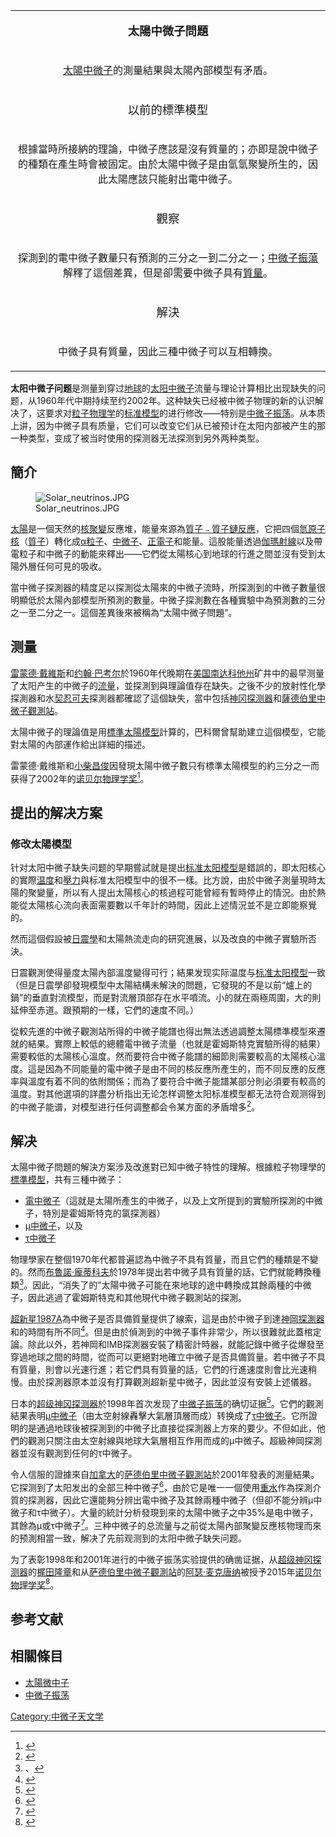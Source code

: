 {{NoteTA|G1=Physics}}
{| cellpadding=2 cellspacing=2 border=0 style="width:260px; padding: 6px; margin: 0 0 1em 1em; font-size: 90%; background-color: #efefef; border:1px solid black; float:right; clear:right;"
|- bgcolor=#ffdead
| align=center colspan=2|<span style="font-size:115%;">'''太陽中微子問題'''</span>
|- 
|[[太陽中微子|太陽中微子]]的測量結果與太陽內部模型有矛盾。
|- bgcolor=#ffdead
|align="center" colspan=2|<span style="font-size:115%;">以前的標準模型</span>
|- bgcolor=white
|根據當時所接納的理論，中微子應該是沒有質量的；亦即是說中微子的種類在產生時會被固定。由於太陽中微子是由氫氫聚變所生的，因此太陽應該只能射出電中微子。
|-  bgcolor=#ffdead
|align="center" colspan=2|<span style="font-size:115%;">觀察</span>
|- bgcolor=white
|探測到的電中微子數量只有預測的三分之一到二分之一；[[中微子振蕩|中微子振蕩]]解釋了這個差異，但是卻需要中微子具有[[質量|質量]]。
|-  bgcolor=#ffdead
|align="center" colspan=2|<span style="font-size:115%;">解決</span>
|- bgcolor=white
|中微子具有質量，因此三種中微子可以互相轉換。
|}

'''太阳中微子问题'''是测量到穿过[[地球|地球]]的[[太阳|太阳]][[中微子|中微子]]流量与理论计算相比出现缺失的问题，从1960年代中期持续至约2002年。这种缺失已经被中微子物理的新的认识解决了，这要求对[[粒子物理学|粒子物理学]]的[[标准模型|标准模型]]的进行修改——特别是[[中微子振荡|中微子振荡]]。从本质上讲，因为中微子具有质量，它们可以改变它们从已被预计在太阳内部被产生的那一种类型，变成了被当时使用的探测器无法探测到另外两种类型。

== 簡介 ==

[[File:Solar_neutrinos.JPG|thumb]]

[[太陽|太陽]]是一個天然的[[核聚變|核聚變]]反應堆，能量來源為[[質子﹣質子鏈反應|質子﹣質子鏈反應]]，它把四個[[氫|氫]][[原子核|原子核]]（[[質子|質子]]）轉化成[[α粒子|α粒子]]、[[中微子|中微子]]、[[正電子|正電子]]和能量。這股能量透過[[伽瑪射線|伽瑪射線]]以及帶電粒子和中微子的動能來釋出——它們從太陽核心到地球的行進之間並沒有受到太陽外層任何可見的吸收。

當中微子探測器的精度足以探測從太陽來的中微子流時，所探測到的中微子數量很明顯低於太陽內部模型所預測的數量。中微子探測數在各種實驗中為預測數的三分之一至二分之一。這個差異後來被稱為“太陽中微子問題”。

== 测量 ==

[[雷蒙德·戴維斯|雷蒙德·戴維斯]]和[[约翰·巴考尔|约翰·巴考尔]]於1960年代晚期在[[美国|美国]][[南达科他州|南达科他州]]矿井中的{{le|霍姆斯特克實驗|Homestake experiment}}最早测量了太阳产生的中微子的[[流量|流量]]，並探測到與理論值存在缺失。之後不少的放射性化學探測器和水[[契忍可夫輻射|契忍可夫]]探測器都確認了這個缺失，當中包括[[神冈探测器|神冈探测器]]和[[薩德伯里中微子觀測站|薩德伯里中微子觀測站]]。

太陽中微子的理論值是用[[標準太陽模型|標準太陽模型]]計算的，巴科爾曾幫助建立這個模型，它能對太陽的內部運作給出詳細的描述。

雷蒙德·戴维斯和[[小柴昌俊|小柴昌俊]]因發現太陽中微子數只有標準太陽模型的約三分之一而获得了2002年的[[诺贝尔物理学奖|诺贝尔物理学奖]]<ref>{{cite web|title=The Nobel Prize in Physics 2002|url=http://nobelprize.org/nobel_prizes/physics/laureates/2002/index.html|accessdate=2008-10-09|publisher=Nobel Foundation|archive-url=https://web.archive.org/web/20090324053221/http://nobelprize.org/nobel_prizes/physics/laureates/2002/index.html|archive-date=2009-03-24|dead-url=no}}</ref>。

== 提出的解决方案 ==

=== 修改太陽模型 ===

针对太阳中微子缺失问题的早期嘗試就是提出[[标准太阳模型|标准太阳模型]]是錯誤的，即太阳核心的實際[[温度|温度]]和[[壓力|壓力]]與标准太阳模型中的很不一樣。比方說，由於中微子測量現時太陽的聚變量，所以有人提出太陽核心的核過程可能曾經有暫時停止的情況。由於熱能從太陽核心流向表面需要數以千年計的時間，因此上述情況並不是立即能察覺的。

然而這個假設被[[日震學|日震學]]和太陽熱流走向的研究進展，以及改良的中微子實驗所否決。

日震觀測使得量度太陽內部溫度變得可行；結果发现实际温度与[[标准太阳模型|标准太阳模型]]一致（但是日震學卻發現模型中太陽結構未解決的問題，它發現的不是以前“爐上的鍋”的垂直對流模型，而是對流層頂部存在水平噴流。小的就在兩極周圍，大的則延伸至赤道。跟預期的一樣，它們的速度不同。）

從較先進的中微子觀測站所得的中微子能譜也得出無法透過調整太陽標準模型來遷就的結果。實際上較低的總體電中微子流量（也就是霍姆斯特克實驗所得的結果）需要較低的太陽核心溫度。然而要符合中微子能譜的細節則需要較高的太陽核心溫度。這是因為不同能量的電中微子是由不同的核反應所產生的，而不同反應的反應率與溫度有着不同的依附關係；而為了要符合中微子能譜某部分則必須要有較高的溫度。對其他選項的詳盡分析指出无论怎样调整太阳标准模型都无法符合观测得到的中微子能谱，对模型进行任何调整都会令某方面的矛盾增多<ref>{{Cite journal|title=The Solar Neutrino Problem|url=https://www.annualreviews.org/doi/10.1146/annurev.aa.33.090195.002331|last=Haxton|first=W. C.|date=1995-09|journal=Annual Review of Astronomy and Astrophysics|issue=1|doi=10.1146/annurev.aa.33.090195.002331|volume=33|pages=459–503|language=en|issn=0066-4146|access-date=2022-04-15|archive-date=2022-04-15|archive-url=https://web.archive.org/web/20220415065240/https://www.annualreviews.org/doi/10.1146/annurev.aa.33.090195.002331}}</ref>。

== 解决 ==
{{main|中微子振蕩}}
太陽中微子問題的解決方案涉及改進對已知中微子特性的理解。根據粒子物理學的[[標準模型|標準模型]]，共有三種中微子：
* [[電中微子|電中微子]]（這就是太陽所產生的中微子，以及上文所提到的實驗所探測的中微子，特別是霍姆斯特克的氯探測器）
* [[μ中微子|μ中微子]]，以及
* [[τ中微子|τ中微子]]

物理學家在整個1970年代都普遍認為中微子不具有質量，而且它們的種類是不變的。然而[[布魯諾·龐蒂科夫|布魯諾·龐蒂科夫]]於1978年提出若中微子具有質量的話，它們就能轉換種類<ref>、{{Cite journal|title=Neutrino astronomy and lepton charge|url=https://linkinghub.elsevier.com/retrieve/pii/0370269369905255|last=Gribov|first=V.|last2=Pontecorvo|first2=B.|date=1969-01|journal=Physics Letters B|issue=7|doi=10.1016/0370-2693(69)90525-5|volume=28|pages=493–496|language=en|bibcode=1969PhLB...28..493G|access-date=2022-04-15|archive-date=2020-04-12|archive-url=https://web.archive.org/web/20200412104508/https://linkinghub.elsevier.com/retrieve/pii/0370269369905255}}</ref>。因此，“消失了的”太陽中微子可能在來地球的途中轉換成其餘兩種的中微子，因此逃過了霍姆斯特克和其他現代中微子觀測站的探測。

[[超新星|超新星]][[SN_1987A|1987A]]為中微子是否具備質量提供了線索，這是由於中微子到達[[神岡探測器|神岡探測器]]和{{le|爾灣-密歇根-布魯克黑文探測器|Irvine–Michigan–Brookhaven (detector)|IMB探測器}}的時間有所不同<ref>{{Cite journal|title=Neutrino mass limits from SN1987A|url=https://link.aps.org/doi/10.1103/PhysRevLett.58.1906|last=Arnett|first=W. David|last2=Rosner|first2=Jonathan L.|date=1987-05-04|journal=Physical Review Letters|issue=18|doi=10.1103/PhysRevLett.58.1906|volume=58|pages=1906–1909|language=en|issn=0031-9007|bibcode=1987PhRvL..58.1906A}}</ref>。但是由於偵測到的中微子事件非常少，所以很難就此蓋棺定論。除此以外，若神岡和IMB探測器安裝了精密計時器，就能記錄中微子從爆發至穿過地球之間的時間，從而可以更絕對地確立中微子是否具備質量。若中微子不具有質量，則會以光速行進；若它們具有質量的話，它們的行進速度則會比光速稍慢。由於探測器原本並沒有打算觀測超新星中微子，因此並沒有安裝上述儀器。

日本的[[超级神冈探测器|超级神冈探测器]]於1998年首次发现了[[中微子振荡|中微子振荡]]的确切证据<ref>{{Cite web|title=Detecting Massive Neutrinos|url=https://www.scientificamerican.com/article/detecting-massive-neutrinos/|access-date=2022-04-15|work=[[科学美国人|Scientific American]]|language=en|archive-date=2015-11-08|archive-url=https://web.archive.org/web/20151108111336/http://www.scientificamerican.com/article/detecting-massive-neutrinos/}}</ref>。它們的觀測結果表明[[μ中微子|μ中微子]]（由太空射線轟擊大氣層頂層而成）转换成了[[τ中微子|τ中微子]]。它所證明的是通過地球後被探測到的中微子比直接從探測器上方來的要少。不但如此，他們的觀測只關注由太空射線與地球大氣層相互作用而成的μ中微子。超級神岡探測器並沒有觀測到任何的τ中微子。

令人信服的證據來自[[加拿大|加拿大]]的[[萨德伯里中微子觀測站|萨德伯里中微子觀測站]]於2001年發表的測量結果。它探测到了太阳发出的全部三种中微子<ref>{{Cite journal|title=Measurement of the Rate of ν e + d → p + p + e − Interactions Produced by B 8 Solar Neutrinos at the Sudbury Neutrino Observatory|url=https://link.aps.org/doi/10.1103/PhysRevLett.87.071301|last=Ahmad|first=Q. R.|last2=Allen|first2=R. C.|date=2001-07-25|journal=Physical Review Letters|issue=7|doi=10.1103/PhysRevLett.87.071301|volume=87|pages=071301|language=en|issn=0031-9007|bibcode=2001PhRvL..87g1301A|last3=Andersen|first3=T. C.|last4=Anglin|first4=J. D.|last5=Bühler|first5=G.|last6=Barton|first6=J. C.|last7=Beier|first7=E. W.|last8=Bercovitch|first8=M.|last9=Bigu|first9=J.}}</ref>，由於它是唯一一個使用[[重水|重水]]作為探測介質的探測器，因此它還能夠分辨出電中微子及其餘兩種中微子（但卻不能分辨μ中微子和τ中微子）。大量的統計分析發現到來的太陽中微子之中35%是电中微子，其餘為μ或τ中微子<ref>{{Cite web|title=Solving the Solar Neutrino Problem|url=https://www.scientificamerican.com/article/solving-the-solar-neutrino-problem/|access-date=2022-04-15|work=Scientific American|language=en|archive-date=2015-11-14|archive-url=https://web.archive.org/web/20151114063526/http://www.scientificamerican.com/article/solving-the-solar-neutrino-problem/}}</ref>。三种中微子的总流量与之前從太陽內部聚變反應核物理而來的预測相當一致，解决了先前观测到的太阳中微子缺失问题。

为了表彰1998年和2001年进行的中微子振荡实验提供的确凿证据，从[[超级神冈探测器|超级神冈探测器]]的[[梶田隆章|梶田隆章]]和从[[萨德伯里中微子觀測站|萨德伯里中微子觀測站]]的[[阿瑟·麦克唐纳|阿瑟·麦克唐纳]]被授予2015年[[诺贝尔物理学奖|诺贝尔物理学奖]]<ref>{{Cite news|title=Neutrino 'flip' wins physics Nobel Prize|url=https://www.bbc.com/news/science-environment-34443695|newspaper=BBC News|date=2015-10-06|accessdate=2022-04-15|language=en-GB|archive-date=2022-04-15|archive-url=https://web.archive.org/web/20220415065202/https://www.bbc.com/news/science-environment-34443695}}</ref>。

==参考文献==
{{reflist}}

== 相關條目 ==
* [[太陽微中子|太陽微中子]]
* [[中微子振荡|中微子振荡]]

{{太阳}}
{{Authority control}}

[[Category:中微子天文学|Category:中微子天文学]]